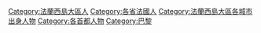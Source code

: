 {{Commonscat|People of Paris}}

{{DEFAULTSORT:Paris}}
[[Category:法蘭西島大區人|Category:法蘭西島大區人]]
[[Category:各省法國人|Category:各省法國人]]
[[Category:法蘭西島大區各城市出身人物|Category:法蘭西島大區各城市出身人物]]
[[Category:各首都人物|Category:各首都人物]]
[[Category:巴黎|Category:巴黎]]